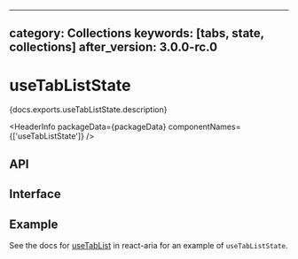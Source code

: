 <!-- Copyright 2020 Adobe. All rights reserved.
This file is licensed to you under the Apache License, Version 2.0 (the "License");
you may not use this file except in compliance with the License. You may obtain a copy
of the License at http://www.apache.org/licenses/LICENSE-2.0
Unless required by applicable law or agreed to in writing, software distributed under
the License is distributed on an "AS IS" BASIS, WITHOUT WARRANTIES OR REPRESENTATIONS
OF ANY KIND, either express or implied. See the License for the specific language
governing permissions and limitations under the License. -->



---
category: Collections
keywords: [tabs, state, collections]
after_version: 3.0.0-rc.0
---

# useTabListState

<p>{docs.exports.useTabListState.description}</p>

<HeaderInfo
  packageData={packageData}
  componentNames={['useTabListState']} />

## API

<FunctionAPI function={docs.exports.useTabListState} links={docs.links} />

## Interface

<ClassAPI links={docs.links} class={docs.links[docs.exports.useTabListState.return.base.id]} />

## Example

See the docs for [useTabList](../react-aria/useTabList.html) in react-aria for an example of `useTabListState`.
